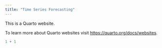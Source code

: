 ```yaml
---
title: "Time Series Forecasting"
---
```


This is a Quarto website.

To learn more about Quarto websites visit <https://quarto.org/docs/websites>.

```r
1 + 1
```
